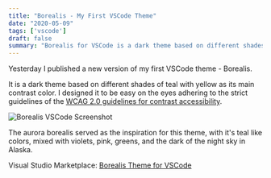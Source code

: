 ```yaml
---
title: "Borealis - My First VSCode Theme"
date: "2020-05-09"
tags: ['vscode']
draft: false
summary: "Borealis for VSCode is a dark theme based on different shades of teal with yellow as its main contrast color."
---
```


Yesterday I published a new version of my first VSCode theme - Borealis.

It is a dark theme based on different shades of teal with yellow as its main contrast color. I designed it to be easy on the eyes adhering to the strict guidelines of the [WCAG 2.0 guidelines for contrast accessibility](https://www.w3.org/TR/UNDERSTANDING-WCAG20/visual-audio-contrast-contrast.html).

<Image src="/static/img/borealis-my-first-vscode-theme/borealis-vscode.png" height={697} width={1280} priority={true} alt="Borealis VSCode Screenshot" />

The aurora borealis served as the inspiration for this theme, with it's teal like colors, mixed with violets, pink, greens, and the dark of the night sky in Alaska.

Visual Studio Marketplace: [Borealis Theme for VSCode](https://marketplace.visualstudio.com/items?itemName=eckertalex.borealis)
